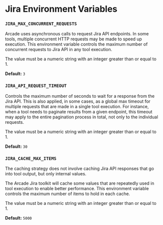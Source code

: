 # Jira Environment Variables

### `JIRA_MAX_CONCURRENT_REQUESTS`

Arcade uses asynchronous calls to request Jira API endpoints. In some tools, multiple concurrent HTTP requests may be made to speed up execution. This environment variable controls the maximum number of concurrent requests to Jira API in any tool execution.

The value must be a numeric string with an integer greater than or equal to 1.

**Default:** `3`

### `JIRA_API_REQUEST_TIMEOUT`

Controls the maximum number of seconds to wait for a response from the Jira API. This is also applied, in some cases, as a global max timeout for multiple requests that are made in a single tool execution. For instance, when a tool needs to paginate results from a given endpoint, this timeout may apply to the entire pagination process in total, not only to the individual requests.

The value must be a numeric string with an integer greater than or equal to 1.

**Default:** `30`

### `JIRA_CACHE_MAX_ITEMS`

<Callout type="info">
  The caching strategy does not involve caching Jira API responses that go into
  tool output, but only internal values.
</Callout>

The Arcade Jira toolkit will cache some values that are repeatedly used in tool execution to enable better performance. This environment variable controls the maximum number of items to hold in each cache.

The value must be a numeric string with an integer greater than or equal to 1.

**Default:** `5000`
